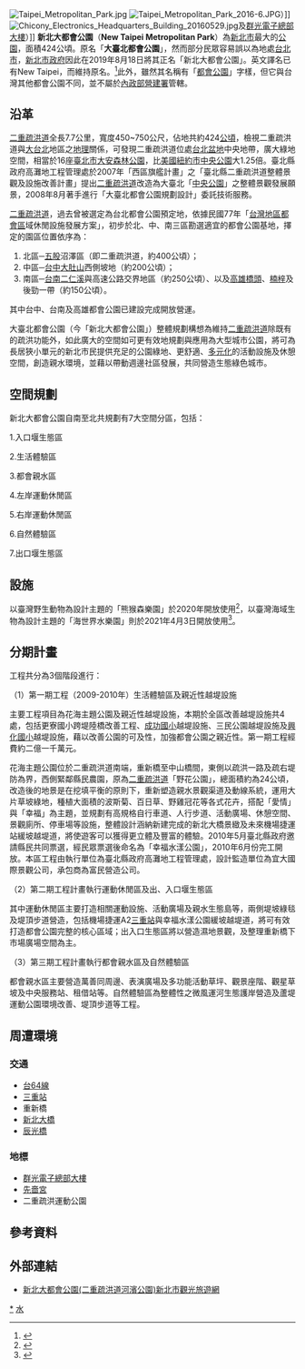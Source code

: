 {{multiple issues|
{{non-free|time=2016-05-06T03:28:23+00:00}}

{{更新|time=2019-02-07T14:56:02+00:00}}
}}
[[File:Taipei_Metropolitan_Park.jpg|thumb]]
[[File:Taipei_Metropolitan_Park_2016-6.JPG|thumb]]）]]
[[File:Chicony_Electronics_Headquarters_Building_20160529.jpg|thumb]]及[[群光電子總部大樓|群光電子總部大樓]]）]]
'''新北大都會公園'''（'''New Taipei Metropolitan Park'''）為[[新北市|新北市]]最大的[[公園|公園]]，面積424公頃。原名「'''大臺北都會公園'''」，然而部分民眾容易誤以為地處[[台北市|台北市]]，[[新北市政府|新北市政府]]因此在2019年8月18日將其正名「新北大都會公園」。英文譯名已有New Taipei，而維持原名。<ref name=ltn190818>{{Cite web|title=斥資400萬正名 「大台北都會公園」改「新北大都會公園」|url=https://news.ltn.com.tw/news/life/breakingnews/2888197|accessdate=2019-08-20|author=陳心瑜|date=2019-08-18|format=|publisher=自由時報|language=|archive-date=2019-09-21|archive-url=https://web.archive.org/web/20190921153802/https://news.ltn.com.tw/news/life/breakingnews/2888197}}</ref>此外，雖然其名稱有「[[都會公園|都會公園]]」字樣，但它與台灣其他都會公園不同，並不屬於[[內政部營建署|內政部營建署]]管轄。

==沿革==
[[二重疏洪道|二重疏洪道]]全長7.7公里，寬度450~750公尺，佔地共約424[[公頃|公頃]]，檢視二重疏洪道與[[大台北|大台北]]地區之[[地理|地理]]關係，可發現二重疏洪道位處[[台北盆地|台北盆地]]中央地帶，廣大綠地空間，相當於16座[[臺北市|臺北市]][[大安森林公園|大安森林公園]]，比[[美國|美國]][[紐約市|紐約市]][[中央公園_(紐約市)|中央公園]]大1.25倍。臺北縣政府高灘地工程管理處於2007年「西區旗艦計畫」之「臺北縣二重疏洪道整體景觀及設施改善計畫」提出[[二重疏洪道|二重疏洪道]]改造為大臺北「[[中央公園|中央公園]]」之整體景觀發展願景，2008年8月著手進行「大臺北都會公園規劃設計」委託技術服務。

[[二重疏洪道|二重疏洪道]]，過去曾被選定為台北都會公園預定地，依據民國77年「[[台灣地區|台灣地區]][[都會區|都會區]]域休閒設施發展方案」，初步於北、中、南三區勘選適宜的都會公園基地，擇定的園區位置依序為：

#北區─[[五股區|五股]]沼澤區（即二重疏洪道，約400公頃）；
#中區─[[台中|台中]][[大肚山|大肚山]]西側坡地（約200公頃）；
#南區─[[台南|台南]][[二仁溪|二仁溪]]與高速公路交界地區（約250公頃）、以及[[高雄|高雄]][[橋頭區|橋頭]]、[[楠梓區|楠梓]]及後勁一帶（約150公頃）。

其中台中、台南及高雄都會公園已建設完成開放營運。

大臺北都會公園（今「新北大都會公園」）整體規劃構想為維持[[二重疏洪道|二重疏洪道]]除既有的疏洪功能外，如此廣大的空間如可更有效地規劃與應用為大型城市公園，將可為長居狹小單元的新北市民提供充足的公園綠地、更舒適、[[多元化|多元化]]的活動設施及休憩空間，創造親水環境，並藉以帶動週邊社區發展，共同營造生態綠色城市。

==空間規劃 ==

新北大都會公園自南至北共規劃有7大空間分區，包括：

1.入口堰生態區

2.生活體驗區

3.都會親水區

4.左岸運動休閒區

5.右岸運動休閒區

6.自然體驗區

7.出口堰生態區


==設施==
以臺灣野生動物為設計主題的「熊猴森樂園」於2020年開放使用<ref name=ct210209>{{Cite web|title=新北大都會公園 祖孫３代溜滑梯|url=https://www.chinatimes.com/newspapers/20210209000313-260107?chdtv|accessdate=2022-05-12|author=許哲瑗|date=2021-02-09|format=|publisher=中國時報|language=|archive-date=2022-05-12|archive-url=https://web.archive.org/web/20220512142136/https://www.chinatimes.com/newspapers/20210209000313-260107?chdtv}}</ref>，以臺灣海域生物為設計主題的「海世界水樂園」則於2021年4月3日開放使用<ref name=udn030324>{{Cite web|title=兒童節最棒禮物！ 新北熊猴森「海世界水樂園」7大親水設施　4月3日正式開放|url=https://udn.com/news/story/7934/6187683|accessdate=2022-05-12|author=李成蔭|date=2022-03-24|format=|publisher=聯合報|language=|archive-date=2022-06-08|archive-url=https://web.archive.org/web/20220608122019/https://udn.com/news/story/7934/6187683}}</ref>。

== 分期計畫 ==
工程共分為3個階段進行：

（1）第一期工程（2009-2010年）生活體驗區及親近性越堤設施

主要工程項目為花海主題公園及親近性越堤設施，本期於全區改善越堤設施共4處，包括更寮國小跨堤陸橋改善工程、[[新北市蘆洲區成功國民小學|成功國小]]越堤設施、三民公園越堤設施及[[新北市新莊區興化國民小學|興化國小]]越堤設施，藉以改善公園的可及性，加強都會公園之親近性。第一期工程經費約二億一千萬元。

花海主題公園位於二重疏洪道南端，重新橋至中山橋間，東側以疏洪一路及疏右堤防為界，西側緊鄰縣民農園，原為[[二重疏洪道|二重疏洪道]]「野花公園」，總面積約為24公頃，改造後的地景是在挖填平衡的原則下，重新塑造親水景觀渠道及動線系統，運用大片草坡綠地，種植大面積的波斯菊、百日草、野雞冠花等各式花卉，搭配「愛情」與「幸福」為主題，並規劃有高規格自行車道、人行步道、活動廣場、休憩空間、景觀廁所、停車場等設施，整體設計涵納新建完成的新北大橋景緻及未來機場捷運站緩坡越堤道，將使遊客可以獲得更立體及豐富的體驗。2010年5月臺北縣政府邀請縣民共同票選，經民眾票選後命名為「幸福水漾公園」，2010年6月份完工開放。本區工程由執行單位為臺北縣政府高灘地工程管理處，設計監造單位為宜大國際景觀公司，承包商為富民營造公司。

（2）第二期工程計畫執行運動休閒區及出、入口堰生態區

其中運動休閒區主要打造相關運動設施、活動廣場及親水生態島等，兩側堤坡綠毯及堤頂步道營造，包括機場捷運A2[[三重站|三重站]]與幸福水漾公園緩坡越堤道，將可有效打造都會公園完整的核心區域；出入口生態區將以營造濕地景觀，及整理重新橋下市場廣場空間為主。

（3）第三期工程計畫執行都會親水區及自然體驗區

都會親水區主要營造萬善同周邊、表演廣場及多功能活動草坪、觀景座階、觀星草坡及中央服務站、租借站等。自然體驗區為整體性之微風運河生態護岸營造及蘆堤運動公園環境改善、堤頂步道等工程。
==周遭環境==
===交通===
*[[台64線|台64線]]
*[[三重站|三重站]]
*重新橋
*[[新北大橋|新北大橋]]
*[[辰光橋|辰光橋]]

===地標===
*[[群光電子總部大樓|群光電子總部大樓]]
*[[先嗇宮|先嗇宮]]
*二重疏洪運動公園

==參考資料==
{{reflist}}

== 外部連結 ==
{{commonscat|New Taipei Metropolitan Park}}
*[https://tour.ntpc.gov.tw/zh-tw/Attraction/Detail?wnd_id=60&id=110343 新北大都會公園(二重疏洪道河濱公園)新北市觀光旅遊網] {{Wayback|url=https://tour.ntpc.gov.tw/zh-tw/Attraction/Detail?wnd_id=60&id=110343 |date=20201126075127 }}

[[Category:新北市公園|*]]
[[Category:新北市旅遊景點|水]]
